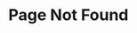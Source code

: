 
<script dangerouslySetInnerHTML={{
    __html: `(function(w, d) {
        var redirects = [
            { from: "/getting-started/javascript-client", to: "/getting-started/javascript" },
            { from: "/getting-started/defold-client", to: "/getting-started/defold" },
            { from: "/getting-started/unity3d-client", to: "/getting-started/unity" },
            { from: "/getting-started/unity-sdk", to: "/getting-started/unity" },
            { from: "/getting-started/haxe-client", to: "/getting-started/haxe" },
            { from: "/cloud/typescript-compilation-errors", to: "/deployment/cloud/typescript-compilation-errors" },
            { from: "/server/exception-handling", to: "/server/room/exception-handling" },
            { from: "/debugging", to: "/server/debugging" },
            { from: "/tools/monitor", to: "/tools/monitoring" },

        ];
        var isRedirect = redirects.find((r) => window.location.pathname.includes(r.from));
        if (isRedirect) {
            window.location.replace(
                window.location.protocol + "//" +
                window.location.hostname +
                (window.location.port ? ':' + window.location.port : '') +
                isRedirect.to
            );
        }
    })(window, document);
`}}></script>

# Page Not Found

<NotFoundPage />
